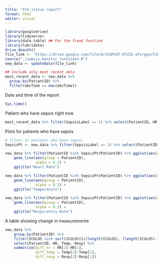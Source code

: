 ```yaml
---
title: "ICU status report"
format: html
editor: visual
---
```


```r
library(googledrive)
library(tidyverse)
library(data.table) ## For the fread function
library(lubridate)
drive_deauth()
file_link <- "https://drive.google.com/file/d/1hGMtOT-6TZIk-eFzrpgzxTJBGAj1SEwH/view?usp=share_link"
source("./sepsis_monitor_functions.R")
new_data <- updateData(file_link)

## Include only most recent data
most_recent_data <- new_data %>%
  group_by(PatientID) %>%
  filter(obsTime == max(obsTime))
```

Date and time of the report

```r
Sys.time()
```

Patient who have sepsis right now

```r
most_recent_data %>% filter(SepsisLabel == 1) %>% select(PatientID, HR, Temp, Resp)
```

Plots for patients who have sepsis

```r
# filter in patients who have sepsis
SepsisPt <- new_data %>% filter(SepsisLabel == 1) %>% select(PatientID) %>% unique() 

new_data %>% filter(PatientID %in% SepsisPt$PatientID) %>% ggplot(aes(x = ICULOS, y = HR)) +
    geom_line(aes(group = PatientID),
              alpha = 0.3) +
    ggtitle("Heart Rate")

new_data %>% filter(PatientID %in% SepsisPt$PatientID) %>% ggplot(aes(x = ICULOS, y = Temp)) +
    geom_line(aes(group = PatientID),
              alpha = 0.3) +
    ggtitle("Temperature")

new_data %>% filter(PatientID %in% SepsisPt$PatientID) %>% ggplot(aes(x = ICULOS, y = Resp)) +
    geom_line(aes(group = PatientID),
              alpha = 0.3) +
    ggtitle("Respiratory Rate")
```

A table showing change in measurements

```r
new_data %>% 
    group_by(PatientID) %>% 
    filter(ICULOS %in% sort(ICULOS)[c(length(ICULOS), (length(ICULOS)-1))]) %>% 
    select(PatientID, HR, Temp, Resp) %>% 
    summarise(diff_hr = HR[2]-HR[1],
              diff_temp = Temp[2]-Temp[1],
              diff_resp = Resp[2]-Resp[1])

```










